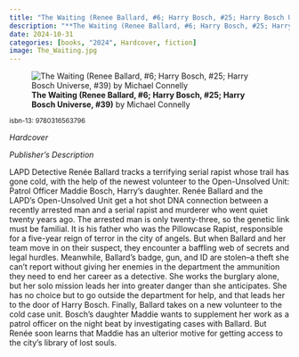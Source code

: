 ```yaml
---
title: "The Waiting (Renee Ballard, #6; Harry Bosch, #25; Harry Bosch Universe, #39)"
description: "**The Waiting (Renee Ballard, #6; Harry Bosch, #25; Harry Bosch Universe, #39)** by Michael    Connelly"
date: 2024-10-31
categories: [books, "2024", Hardcover, fiction]
image: The_Waiting.jpg
---
```

![**The Waiting (Renee Ballard, #6; Harry Bosch, #25; Harry Bosch Universe, #39)** by Michael    Connelly](The_Waiting.jpg){fig-align="left"}

<sup>isbn-13: 9780316563796</sup>

*Hardcover*

*Publisher's Description*

LAPD Detective Renée Ballard tracks a terrifying serial rapist whose trail
has gone cold, with the help of the newest volunteer to the Open-Unsolved
Unit: Patrol Officer Maddie Bosch, Harry's daughter. Renée Ballard and the
LAPD's Open-Unsolved Unit get a hot shot DNA connection between a recently
arrested man and a serial rapist and murderer who went quiet twenty years
ago. The arrested man is only twenty-three, so the genetic link must be
familial. It is his father who was the Pillowcase Rapist, responsible for a
five-year reign of terror in the city of angels. But when Ballard and her
team move in on their suspect, they encounter a baffling web of secrets and
legal hurdles. Meanwhile, Ballard's badge, gun, and ID are stolen--a theft
she can't report without giving her enemies in the department the
ammunition they need to end her career as a detective. She works the
burglary alone, but her solo mission leads her into greater danger than she
anticipates. She has no choice but to go outside the department for help,
and that leads her to the door of Harry Bosch. Finally, Ballard takes on a
new volunteer to the cold case unit. Bosch's daughter Maddie wants to
supplement her work as a patrol officer on the night beat by investigating
cases with Ballard. But Renée soon learns that Maddie has an ulterior
motive for getting access to the city's library of lost souls.
